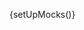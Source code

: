 
{setUpMocks()}

<Meta
  title="Modular Checkout/Saved Payment Methods"
  Components="justifi-saved-payment-methods"
  of={JustifiSavedPaymentMethods}
/>

<Title />

---

Renders a radio input list of saved payment methods as part of a checkout flow.

> Note: This sub component will only display saved payment methods if a `payment_method_group_id` with associated payment methods was passed to the [create checkout](https://docs.justifi.tech/api-spec#tag/Checkouts/operation/CreateCheckout) API request.

This component is **designed to be used within** the `justifi-modular-checkout` and **does not accept props directly**. Instead, it relies on shared state passed through the Stencil Store, managed by the wrapper component.

**Authorization** and business context are also handled by `justifi-modular-checkout`, which manages authentication tokens and related configuration.

This component exposes **no public methods or properties** and is not intended for standalone use.

# Example Usage

---

<ComponentBox>
  <justifi-modular-checkout
    account-id="acc_123"
    auth-token="123abc"
    checkout-id="cho_123"
  >
    <justifi-saved-payment-methods />
  </justifi-modular-checkout>
</ComponentBox>

---

<Source dark language="html" code={codeExampleFull} />
